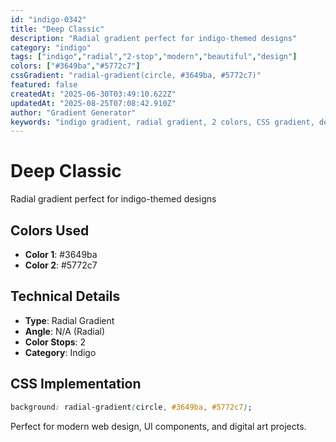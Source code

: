 ```yaml
---
id: "indigo-0342"
title: "Deep Classic"
description: "Radial gradient perfect for indigo-themed designs"
category: "indigo"
tags: ["indigo","radial","2-stop","modern","beautiful","design"]
colors: ["#3649ba","#5772c7"]
cssGradient: "radial-gradient(circle, #3649ba, #5772c7)"
featured: false
createdAt: "2025-06-30T03:49:10.622Z"
updatedAt: "2025-08-25T07:08:42.910Z"
author: "Gradient Generator"
keywords: "indigo gradient, radial gradient, 2 colors, CSS gradient, design, #3649ba, #5772c7"
---
```


# Deep Classic

Radial gradient perfect for indigo-themed designs

## Colors Used
- **Color 1**: #3649ba
- **Color 2**: #5772c7

## Technical Details
- **Type**: Radial Gradient
- **Angle**: N/A (Radial)
- **Color Stops**: 2
- **Category**: Indigo

## CSS Implementation
```css
background: radial-gradient(circle, #3649ba, #5772c7);
```

Perfect for modern web design, UI components, and digital art projects.
